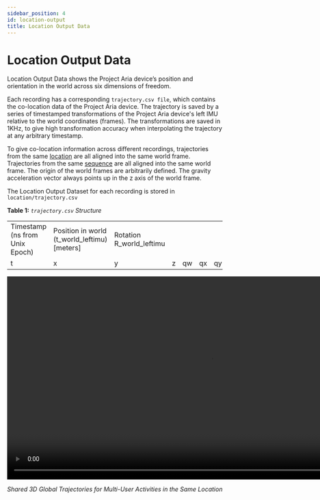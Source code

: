 ```yaml
---
sidebar_position: 4
id: location-output
title: Location Output Data
---
```



# Location Output Data

Location Output Data shows the Project Aria device’s position and orientation in the world across six dimensions of freedom.

Each recording has a corresponding `trajectory.csv file`, which contains the co-location data of the Project Aria device. The trajectory is saved by a series of timestamped transformations of the Project Aria device's left IMU relative to the world coordinates (frames). The transformations are saved in 1KHz, to give high transformation accuracy when interpolating the trajectory at any arbitrary timestamp.

To give co-location information across different recordings, trajectories from the same [location](/pilotdata/everyday/everyday.md) are all aligned into the same world frame. Trajectories from the same [sequence](/pilotdata/everyday/scripts.md) are all aligned into the same world frame. The origin of the world frames are arbitrarily defined. The gravity acceleration vector always points up in the z axis of the world frame.

The Location Output Dataset for each recording is stored in `location/trajectory.csv`

**Table 1:** *`trajectory.csv` Structure*

<div>
    <table>
        <tbody>
            <tr>
                <td>Timestamp (ns from Unix Epoch)</td>
                <td colSpan={3}>Position in world (t_world_leftimu) [meters]</td>
                <td colSpan={4}>Rotation R_world_leftimu</td>
            </tr>
            <tr>
                <td>t</td>
                <td>x</td>
                <td>y</td>
                <td>z</td>
                <td>qw</td>
                <td>qx</td>
                <td>qy</td>
                <td>qz</td>
            </tr>
        </tbody>
    </table>
</div>


<video width="950" controls>
  <source src={useBaseUrl('video/map_merge.m4v')} type="video/mp4"/>
  Your browser does not support the video tag.
</video>

*Shared 3D Global Trajectories for Multi-User Activities in the Same Location*
